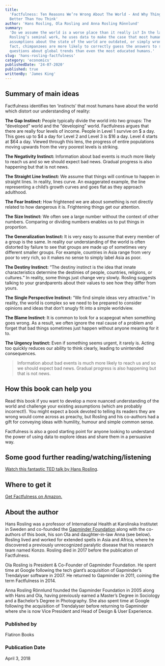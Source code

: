 ```yaml
---
title:
  'Factfulness: Ten Reasons We’re Wrong About The World - And Why Things Are
  Better Than You Think'
author: 'Hans Rosling, Ola Rosling and Anna Rosling Rönnlund'
summary:
  'Do we assume the world is a worse place than it really is? In the late Hans
  Rosling’s seminal work, he uses data to make the case that most human beings’
  assumptions about the state of the world are outdated, or simply wrong. In
  fact, chimpanzees are more likely to correctly guess the answers to simple
  questions about global trends than even the most educated humans.'
slug: 'hans-rosling-factfulness'
category: 'economics'
publishedDate: '24-07-2020'
published: true
writtenBy: 'James King'
---
```


## Summary of main ideas

Factfulness identifies ten ‘instincts’ that most humans have about the world
which distort our understanding of reality:

**The Gap Instinct:** People typically divide the world into two groups: The
“developed” world and the “developing” world. Factfulness argues that there are
really four levels of income. People in Level 1 survive on
$ a day. This goes up to $4 a day for Level 2 and Level 3 is
$16 a day. Level 4 starts at $64 a day. Viewed through this lens, the progress
of entire populations moving upwards from the very poorest levels is striking.

**The Negativity Instinct:** Information about bad events is much more likely to
reach us and so we should expect bad news. Gradual progress is also happening
but that is not news.

**The Straight Line Instinct:** We assume that things will continue to happen in
straight lines. In reality, lines curve. An exaggerated example, the line
representing a child’s growth curves and goes flat as they approach adulthood.

**The Fear Instinct:** How frightened we are about something is not directly
related to how dangerous it is. Frightening things get our attention.

**The Size Instinct:** We often see a large number without the context of other
numbers. Comparing or dividing numbers enables us to put things in proportion.

**The Generalization Instinct:** It is very easy to assume that every member of
a group is the same. In reality our understanding of the world is often
distorted by failure to see that groups are made up of sometimes very different
smaller groups. For example, countries in Asia range from very poor to very
rich, so it makes no sense to simply label Asia as poor.

**The Destiny Instinct:** “The destiny instinct is the idea that innate
characteristics determine the destinies of people, countries, religions, or
cultures.“ In reality, some things just change very slowly. Rosling suggests
talking to your grandparents about their values to see how they differ from
yours.

**The Single Perspective Instinct:** “We find simple ideas very attractive.” In
reality, the world is complex so we need to be prepared to consider opinions and
ideas that don’t snugly fit into a simple worldview.

**The Blame Instinct:** It is common to look for a scapegoat when something goes
wrong. As a result, we often ignore the real cause of a problem and forget that
bad things sometimes just happen without anyone meaning for it to.

**The Urgency Instinct:** Even if something seems urgent, it rarely is. Acting
too quickly reduces our ability to think clearly, leading to unintended
consequences.

> Information about bad events is much more likely to reach us and so we should
> expect bad news. Gradual progress is also happening but that is not news.

## How this book can help you

Read this book if you want to develop a more nuanced understanding of the world
and challenge your existing assumptions (which are probably incorrect!). You
might expect a book devoted to telling its readers they are wrong would come
across as preachy, but Rosling and his co-authors had a gift for conveying ideas
with humility, humour and simple common sense.

Factfulness is also a good starting point for anyone looking to understand the
power of using data to explore ideas and share them in a persuasive way.

## Some good further reading/watching/listening

[Watch this fantastic TED talk by Hans Rosling](https://www.youtube.com/watch?v=hVimVzgtD6w).

## Where to get it

[Get Factfulness on Amazon.](https://www.amazon.com/Factfulness-Reasons-World-Things-Better/dp/1250107814)

## About the author

Hans Rosling was a professor of International Health at Karolinska Institutet in
Sweden and co-founded the [Gapminder Foundation](https://www.gapminder.org/)
along with the co-authors of this book, his son Ola and daughter-in-law Anna
(see below). Rosling lived and worked for extended spells in Asia and Africa,
where he discovered a previously unrecognized paralytic disease that his
research team named Konzo. Rosling died in 2017 before the publication of
Factfulness.

Ola Rosling is President & Co-Founder of Gapminder Foundation. He spent time at
Google following the tech giant’s acquisition of Gapminder’s Trendalyser
software in 2007. He returned to Gapminder in 2011, coining the term Factfulness
in 2014.

Anna Rosling Rönnlund founded the Gapminder Foundation in 2005 along with Hans
and Ola, having previously earned a Master’s Degree in Sociology and a
Bachelor’s Degree in Photography. She also spent time at Google following the
acquisition of Trendalyser before returning to Gapminder where she is now Vice
President and Head of Design & User Experience.

### Published by

Flatiron Books

### Publication Date

April 3, 2018
